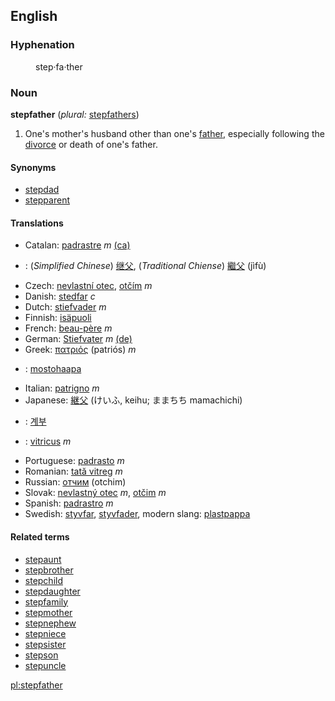 ==English==

=== Hyphenation ===
:step·fa·ther

=== Noun ===
'''stepfather''' (''plural:'' [[stepfathers]])

# One's mother's husband other than one's [[father]], especially following the [[divorce]] or death of one's father.

==== Synonyms ====
*[[stepdad]]
*[[stepparent]]

==== Translations ====
*Catalan: [[padrastre]] ''m'' [[:ca:padrastre|(ca)]] 
*{{zh}}: (''Simplified Chinese'') [[继父]], (''Traditional Chiense'') [[繼父]] (jìfù)
*Czech: [[nevlastní otec]], [[otčím]] ''m''
*Danish: [[stedfar]] ''c''
*Dutch: [[stiefvader]] ''m''
*Finnish: [[isäpuoli]]
*French: [[beau-père]] ''m''
*German: [[Stiefvater]] ''m'' [[:de:Stiefvater|(de)]]
*Greek: [[πατριός]] (patriós) ''m''
*{{hu}}: [[mostohaapa]]
*Italian: [[patrigno]] ''m''
*Japanese: [[継父]] (けいふ, keihu; ままちち mamachichi)
*{{ko}}: [[계부]]
*{{la}}: [[vitricus]] ''m''
*Portuguese: [[padrasto]] ''m''
*Romanian: [[tată vitreg]] ''m''
*Russian: [[отчим]] (otchim)
*Slovak: [[nevlastný otec]] ''m'', [[otčim]] ''m''
*Spanish: [[padrastro]] ''m''
*Swedish: [[styvfar]], [[styvfader]], modern slang: [[plastpappa]]

==== Related terms ====
*[[stepaunt]]
*[[stepbrother]]
*[[stepchild]]
*[[stepdaughter]]
*[[stepfamily]]
*[[stepmother]]
*[[stepnephew]]
*[[stepniece]]
*[[stepsister]]
*[[stepson]]
*[[stepuncle]]

[[pl:stepfather]]